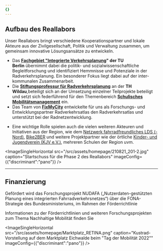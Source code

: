 ```yaml
---
{}
---
```

## Aufbau des Reallabors

Unser Reallabors bringt verschiedene Kooperationspartner und lokale Akteure aus der Zivilgesellschaft, Politik und Verwaltung zusammen, um gemeinsam innovative Lösungsansätze zu entwickeln.&#x20;

* Das [**Fachgebiet "Integrierte Verkehrsplanung**](https://ivp.tu-berlin.de/)**" der TU Berlin** übernimmt dabei die politik- und sozialwissenschaftliche Begleitforschung und identifiziert Hemmnisse und Potenziale in der Radverkehrsplanung. Ein besonderer Fokus liegt dabei auf der inter-kommunalen Zusammenarbeit.
* Die [**Stiftungsprofessur für Radverkehrsplanung**](https://www.th-wildau.de/index.php?id=28606) an der **TH Wildau**,beteiligt sich an der Umsetzung einzelner Teilprojekte beteiligt und setzt sich federführend für den Themenbereich [**Schulisches Mobilitätsmanagement**](https://next.nudafa.de/teilprojekte/smm/) ein.
* Das Team von [**FixMyCity**](https://www.fixmycity.de/) entwickelte für uns als Forschungs- und Entwicklungspartner Radverkehrsatlas den Radverkehrsatlas und unterstützt bei der Radnetzentwicklung.

- Eine wichtige Rolle spielen auch die vielen weiteren Akteuren und Initiativen aus der Region, wie dem [Netzwerk fahrradfreundliches LDS (-Nord)](https://www.radnetz-lds.de/), [Bike2BER](https://bike2ber.de/) und weitere Projektpartner wie der örtliche [Kinder- und Jugendverein (KJV e.V.)](https://www.kjv.de/), mehreren Schulen der Region uvm.

<ImageSingleHorizontal src="/src/assets/homepage/210821_201-2.jpg" caption="Startschuss für die Phase 2 des Reallabors" imageConfig={{"discriminant":"pano"}} />

---

## Finanzierung

Gefördert wird das Forschungsprojekt NUDAFA („Nutzerdaten-gestützten Planung eines integrierten Fahrradverkehrsnetzes“) über die FONA-Strategie des Bundesministeriums, im Rahmen der Förderrichtlinie<TextLinkArrow href="https://www.zukunft-nachhaltige-mobilitaet.de/mobilitaetswerkstadt-mws-2025/" display="MobilitätsWerkStadt 2025" external />

Informationen zu der Förderrichtlinien und weiteren Forschungsprojekten zum Thema Nachhaltige Mobilität finden Sie <TextLinkArrow href="https://www.zukunft-nachhaltige-mobilitaet.de/" display="hier" external />

<ImageSingleHorizontal src="/src/assets/homepage/Marktplatz_RETINA.png" caption="Kustrad-Vorstellung auf dem Marktplatz Eichwalde beim &#x22;Tag der Mobilität 2022&#x22;" imageConfig={{"discriminant":"pano"}} />
